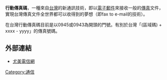 '''行動傳真碼'''，一種來自[[台灣|台灣]]的新通訊技術，即以[[電子郵件|電子郵件]]來接收一般的[[傳真|傳真]]文件，實現台灣傳真文件全世界都可以收得到的夢想（即fax to e-mail的技術）。

在台灣行動傳真碼目前是以0945或0943為開頭的門號。有別於台灣「(區域碼) + xxxx - yyyy」的傳真號碼。

==外部連結==
* [http://mytel.quma.net.tw/ 尤美電信網] {{Wayback|url=http://mytel.quma.net.tw/ |date=20191015022153 }}

[[Category:通信|Category:通信]]